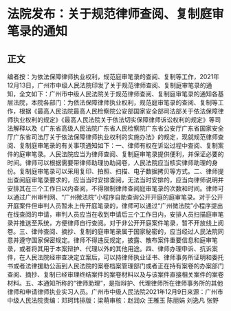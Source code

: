 # 法院发布：关于规范律师查阅、复制庭审笔录的通知
## 正文
编者按：为依法保障律师执业权利，规范庭审笔录的查阅、复制等工作，2021年12月13日，广州市中级人民法院印发了关于规范律师查阅、复制庭审笔录的通知，全文如下：广州市中级人民法院关于规范律师查阅、复制庭审笔录的通知各基层法院，本院各部门：为依法保障律师执业权利，规范庭审笔录的查阅、复制等工作，根据《最高人民法院最高人民检察院公安部国家安全部司法部关于依法保障律师执业权利的规定》《最高人民法院关于依法切实保障律师诉讼权利的规定》等司法解释以及《广东省高级人民法院广东省人民检察院广东省公安厅广东省国家安全厅广东省司法厅关于依法保障律师执业权利的实施办法》的规定，现就规范律师查阅、复制庭审笔录的有关事项通知如下：一、律师有权在诉讼过程中查阅、复制案件的庭审笔录。人民法院应当为律师查阅、复制庭审笔录提供便利，并保证必要的时间。律师可以根据需要带律师助理协助阅卷，人民法院应当核实律师助理的身份。复制庭审笔录可以采用复印、拍照、扫描、电子数据拷贝等方式。二、律师提出查阅庭审笔录要求的，应当当时安排查阅，无法当时安排的，应当向律师说明并安排其在三个工作日以内查阅，不得限制律师查阅庭审笔录的次数和时间。律师可以通过广州审判网、“广州微法院”小程序自助查询公开开庭的庭审笔录。对于公开开庭案件但审判人员暂未上传开庭笔录的，律师可以通过“广州微法院”小程序提出在线查阅的申请，审判人员应当在收到申请后三个工作日内，安排人员扫描庭审笔录并推送至系统，方便律师自行查阅。对于非公开开庭案件笔录，暂不开放线上阅卷。三、律帅查阅、摘抄、复制的庭审笔录属于国家秘密的，应当经过人民法院同意并遵守国家保密规定。律师不得违反规定，披露、散布案件重要信息和庭审笔录，或者将其用于本案辩护、代理以外的其他用途。四、律师办理申诉、抗诉案件，在人民法院经审查决定立案后，可以持律师执业证书、律师事务所证明和委托书或者法律援助公函到人民法院的案卷档案管理部门或者正在持有案卷的办案部门查阅、摘抄、复制已经审理终结案件的案卷材料以及与该案件直接相关案件的案卷材料。五、本通知所称的“律师助理”，是指辩护、代理律师所在律师事务所的其他律师和申请律师执业实习人员。广州市中级人民法院2021年12月9日来源：广州市中级人民法院责编：邓珂玮排版：梁萌审核：赵润众 王雅玉 陈丽娟 刘逸凡 张野